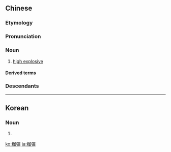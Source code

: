 {{also|榴弹}}
==Chinese==
{{zh-forms|s=榴弹}}
{{wikipedia|lang=zh}}

===Etymology===
{{rfe|zh}}

===Pronunciation===
{{zh-pron
|m=liúdàn
|mn=liû-tân
|c=lau4 daan6-2
|cat=n
}}

===Noun===
{{zh-noun}}

# [[high explosive]]

====Derived terms====
{{zh-der|手榴彈}}

===Descendants===
{{cjkv||s=榴%弾|りゅう%だん|유탄|lựu đạn}}

{{zh-cat|Explosives}}

----

==Korean==
{{ko-hanjatab}}

===Noun===
{{ko-noun|hangeul=유탄|mr=yut'an|y=yuthan}}

# {{hanja form of|유탄|[[high explosive]]}}

[[ko:榴彈]]
[[ja:榴彈]]
